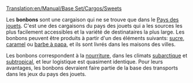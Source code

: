 [[Translation:en/Manual/Base Set/Cargos/Sweets]]

{{fr/Cargaison|nom=Bonbons
|image=en/Sweets.png
|produit=[[fr/Manual/Base Set/Industries/Usine de bonbons|Usine de bonbons]]
|accepté=[[fr/Manual/Ville|Ville]]
}}

Les '''bonbons''' sont une cargaison qui ne se trouve que dans le [[fr/Manual/Climat#Pays des jouets|Pays des jouets]]. C'est une des cargaisons du pays des jouets qui a les sources les plus facilement accessibles et la variété de destinataires la plus large. Les bonbons peuvent être produits à partir d'un des éléments suivants: [[fr/Manual/Base Set/Cargos/Sucre|sucre]], [[fr/Manual/Base Set/Cargos/Caramel|caramel]] ou [[fr/Manual/Base Set/Cargos/Barbe à papa|barbe à papa]], et ils sont livrés dans les maisons des villes.

Les bonbons correspondent à la [[fr/Manual/Base Set/Cargos/Nourriture|nourriture]], dans les climats [[fr/Manual/Climat#Subarctique|subarctique]] et [[fr/Manual/Climat#Subtropical|subtropical]], et leur logistique est quasiment identique. Pour leurs avantages, les bonbons devraient faire partie de la base des transports dans les jeux du pays des jouets.